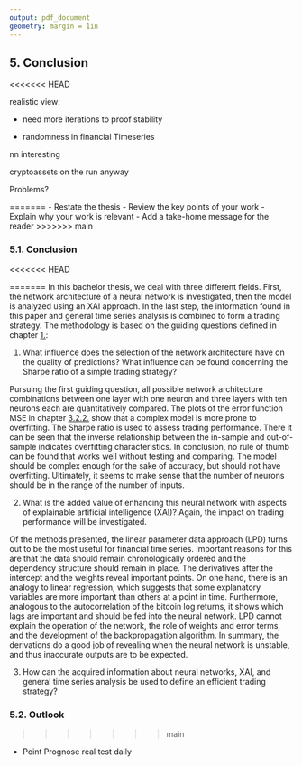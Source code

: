 ```yaml
---
output: pdf_document
geometry: margin = 1in
---
```


## 5. Conclusion

<<<<<<< HEAD

realistic view:

- need more iterations to proof  stability

- randomness in financial Timeseries

nn interesting

cryptoassets on the run anyway



Problems?




=======
- Restate the thesis
- Review the key points of your work
- Explain why your work is relevant
- Add a take-home message for the reader
>>>>>>> main

### 5.1. Conclusion

<<<<<<< HEAD

=======
In this bachelor thesis, we deal with three different fields. First, the network architecture of a neural network is investigated, then the model is analyzed using an XAI approach. In the last step, the information found in this paper and general time series analysis is combined to form a trading strategy. The methodology is based on the guiding questions defined in chapter [1.](#introduction):

1) What influence does the selection of the network architecture have on the quality of predictions? What influence can be found concerning the Sharpe ratio of a simple trading strategy?

Pursuing the first guiding question, all possible network architecture combinations between one layer with one neuron and three layers with ten neurons each are quantitatively compared. The plots of the error function MSE in chapter [3.2.2.](#evaluate_nn) show that a complex model is more prone to overfitting. The Sharpe ratio is used to assess trading performance. There it can be seen that the inverse relationship between the in-sample and out-of-sample indicates overfitting characteristics. In conclusion, no rule of thumb can be found that works well without testing and comparing. The model should be complex enough for the sake of accuracy, but should not have overfitting. Ultimately, it seems to make sense that the number of neurons should be in the range of the number of inputs.

2) What is the added value of enhancing this neural network with aspects of explainable artificial intelligence (XAI)? Again, the impact on trading performance will be investigated. 

Of the methods presented, the linear parameter data approach (LPD) turns out to be the most useful for financial time series. Important reasons for this are that the data should remain chronologically ordered and the dependency structure should remain in place. The derivatives after the intercept and the weights reveal important points. On one hand, there is an analogy to linear regression, which suggests that some explanatory variables are more important than others at a point in time. Furthermore, analogous to the autocorrelation of the bitcoin log returns, it shows which lags are important and should be fed into the neural network. LPD cannot explain the operation of the network, the role of weights and error terms, and the development of the backpropagation algorithm. In summary, the derivations do a good job of revealing when the neural network is unstable, and thus inaccurate outputs are to be expected. 

3) How can the acquired information about neural networks, XAI, and general time series analysis be used to define an efficient trading strategy?




### 5.2. Outlook
>>>>>>> main

- Point Prognose real test daily






